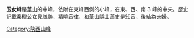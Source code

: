 {{Otheruses|subject=[[陝西省|陝西省]][[華山|華山]]的中峰|other=[[江蘇省|江蘇省]][[花果山|花果山]]的主峰|玉女峰 (花果山)}}
{{Unreferenced |time=2008-02-28}}

'''玉女峰'''是[[華山|華山]]的中峰，依附在東峰西側的小峰，在東、西、南 3 峰的中央。歷史記載[[秦穆公|秦穆公]]女兒貌美，精曉音律，和華山隱士蕭史是知音，後結為夫婦。

{{中國地理小作品}}

[[Category:陝西山峰|Category:陝西山峰]]